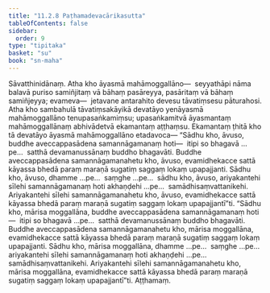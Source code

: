 ```yaml
---
title: "11.2.8 Paṭhamadevacārikasutta"
tableOfContents: false
sidebar:
  order: 9
type: "tipitaka"
basket: "su"
book: "sn-maha"
---
```



<DynamicBreadcrumb />

<Division number="1014" book="sn-maha">

<Paragraph number="1888" book="sn-maha">
Sāvatthinidānaṃ. Atha kho āyasmā mahāmoggallāno—  seyyathāpi nāma balavā puriso samiñjitaṃ vā bāhaṃ pasāreyya, pasāritaṃ vā bāhaṃ samiñjeyya; evameva—  jetavane antarahito devesu tāvatiṃsesu pāturahosi. Atha kho sambahulā tāvatiṃsakāyikā devatāyo yenāyasmā mahāmoggallāno tenupasaṅkamiṃsu; upasaṅkamitvā āyasmantaṃ mahāmoggallānaṃ abhivādetvā ekamantaṃ aṭṭhaṃsu. Ekamantaṃ ṭhitā kho tā devatāyo āyasmā mahāmoggallāno etadavoca—
</Paragraph>

<Paragraph number="1889" book="sn-maha">
“Sādhu kho, āvuso, buddhe aveccappasādena samannāgamanaṃ hoti—  itipi so bhagavā …pe…  satthā devamanussānaṃ buddho bhagavāti. Buddhe aveccappasādena samannāgamanahetu kho, āvuso, evamidhekacce sattā kāyassa bhedā paraṃ maraṇā sugatiṃ saggaṃ lokaṃ upapajjanti. Sādhu kho, āvuso, dhamme …pe…  saṃghe …pe…  sādhu kho, āvuso, ariyakantehi sīlehi samannāgamanaṃ hoti akhaṇḍehi …pe…  samādhisaṃvattanikehi. Ariyakantehi sīlehi samannāgamanahetu kho, āvuso, evamidhekacce sattā kāyassa bhedā paraṃ maraṇā sugatiṃ saggaṃ lokaṃ upapajjantī”ti.
</Paragraph>

<Paragraph number="1890" book="sn-maha">
“Sādhu kho, mārisa moggallāna, buddhe aveccappasādena samannāgamanaṃ hoti—  itipi so bhagavā …pe…  satthā devamanussānaṃ buddho bhagavāti. Buddhe aveccappasādena samannāgamanahetu kho, mārisa moggallāna, evamidhekacce sattā kāyassa bhedā paraṃ maraṇā sugatiṃ saggaṃ lokaṃ upapajjanti. Sādhu kho, mārisa moggallāna, dhamme …pe…  saṃghe …pe…  ariyakantehi sīlehi samannāgamanaṃ hoti akhaṇḍehi …pe…  samādhisaṃvattanikehi. Ariyakantehi sīlehi samannāgamanahetu kho, mārisa moggallāna, evamidhekacce sattā kāyassa bhedā paraṃ maraṇā sugatiṃ saggaṃ lokaṃ upapajjantī”ti.

</Paragraph>
</Division>

<Paragraph number="1891" type="center" book="sn-maha">
Aṭṭhamaṃ.
</Paragraph>